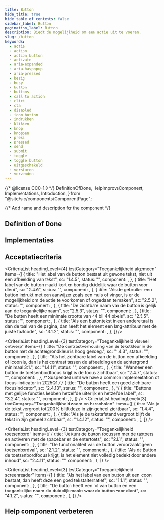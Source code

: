 ```yaml
---
title: Button
hide_title: true
hide_table_of_contents: false
sidebar_label: Button
pagination_label: Button
description: Biedt de mogelijkheid om een actie uit te voeren.
slug: /button
keywords:
  - actie
  - action
  - action button
  - activate
  - aria-expanded
  - aria-haspopup
  - aria-pressed
  - bezig
  - busy
  - button
  - buttons
  - call to action
  - click
  - cta
  - disabled
  - icon button
  - indrukken
  - klikken
  - knop
  - knoppen
  - press
  - pressed
  - send
  - submit
  - toggle
  - toggle button
  - uitgeschakeld
  - versturen
  - verzenden
---
```


{/* @license CC0-1.0 */}
DefinitionOfDone,
HelpImproveComponent,
Implementations,
Introduction,
} from "@site/src/components/ComponentPage";

{/* Add name and description for the component */}


<Introduction component={component} headingLevel={1} description={description} />

## Definition of Done

<DefinitionOfDone component={component} headingLevel={3} />

## Implementaties

<Implementations component={component} headingLevel={3} />

## Acceptatiecriteria

<AcIntro />

<CriteriaList
  headingLevel={4}
  testCategory="Toegankelijkheid algemeen"
  items={[
    {
      title: "Het label van de button bestaat uit gewone tekst, niet uit een afbeelding van tekst",
      sc: "1.4.5",
      status: "",
      component: <Wcag145 />,
    },
    {
      title: "Het label van de button maakt kort en bondig duidelijk waar de button voor dient",
      sc: "2.4.6",
      status: "",
      component: <Wcag246 />,
    },
    {
      title:
        "Als de gebruiker een button indrukt met een aanwijzer zoals een muis of vinger, is er de mogelijkheid om de actie te voorkomen of ongedaan te maken",
      sc: "2.5.2",
      status: "",
      component: <Wcag252 />,
    },
    {
      title: "De zichtbare naam van de button is gelijk aan de toegankelijke naam",
      sc: "2.5.3",
      status: "",
      component: <Wcag253 />,
    },
    {
      title: "De button heeft een minimale grootte van 44 bij 44 pixels",
      sc: "2.5.5",
      status: "",
      component: <Wcag255 />,
    },
    {
      title:
        "Als een buttontekst in een andere taal is dan de taal van de pagina, dan heeft het element een lang-attribuut met de juiste taalcode",
      sc: "3.1.2",
      status: "",
      component: <Wcag312 />,
    },
  ]}
/>

<CriteriaList
  headingLevel={3}
  testCategory="Toegankelijkheid visueel ontwerp"
  items={[
    {
      title: "De contrastverhouding van de tekstkleur in de button met de achtergrondkleur is hoog genoeg.",
      sc: "1.4.3",
      status: "",
      component: <Wcag143 />,
    },
    {
      title:
        "Als het zichtbare label van de button een afbeelding of icoon is, dan is het contrast tussen de afbeelding en de achtergrond minimaal 3:1.",
      sc: "1.4.11",
      status: "",
      component: <Wcag1411 />,
    },
    {
      title: "Wanneer een button de toetsenbordfocus krijgt is de focus zichtbaar",
      sc: "2.4.7",
      status: "",
      component: <Wcag247 />,
    },
    /* Suspended until we have a common implementation of focus-indicator in 2025Q1 */
    /*
{
  title: "De button heeft een goed zichtbare focusindicator",
  sc: "2.4.13",
  status: "",
  component: <Wcag2413 />,
},
 */
    {
      title: "Buttons met gelijke functies hebben hetzelfde uiterlijk en hetzelfde label",
      sc: "3.2.4",
      status: "",
      component: <Wcag324 />,
    },
  ]}
/>
<CriteriaList
  headingLevel={3}
  testCategory="Toegankelijkheid zoom en herschalen"
  items={[
    {
      title: "Als je de tekst vergroot tot 200% blijft deze in zijn geheel zichtbaar",
      sc: "1.4.4",
      status: "",
      component: <Wcag144 />,
    },
    {
      title: "Als je de tekstafstand vergroot blijft de tekst in zijn geheel zichtbaar",
      sc: "1.4.12",
      status: "",
      component: <Wcag1412 />,
    },
  ]}
/>

<CriteriaList
  headingLevel={3}
  testCategory="Toegankelijkheid toetsenbord"
  items={[
    {
      title: "Je kunt de button focussen met de tabtoets en activeren met de spacebar en de entertoets",
      sc: "2.1.1",
      status: "",
      component: <Wcag211 />,
    },
    {
      title: "De functionaliteit van de button veroorzaakt geen toetsenbordval",
      sc: "2.1.2",
      status: "",
      component: <Wcag212 />,
    },
    {
      title: "Als de Button de toetsenbordfocus krijgt, is het element niet volledig bedekt door andere inhoud",
      sc: "2.4.11",
      status: "",
      component: <Wcag2411 />,
    },
  ]}
/>

<CriteriaList
  headingLevel={3}
  testCategory="Toegankelijkheid screenreader"
  items={[
    {
      title: "Als het label van een button uit een icoon bestaat, dan heeft deze een goed tekstalternatief",
      sc: "1.1.1",
      status: "",
      component: <Wcag111 />,
    },
    {
      title:
        "De button heeft een rol van button en een toegankelijke naam die duidelijk maakt waar de button voor dient",
      sc: "4.1.2",
      status: "",
      component: <Wcag412 />,
    },
  ]}
/>

## Help component verbeteren

<HelpImproveComponent component={component} headingLevel={3} />
